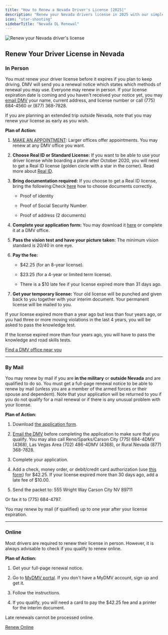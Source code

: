 ```yaml
---
title: "How to Renew a Nevada Driver's License [2025]"
description: "Renew your Nevada drivers license in 2025 with our simple, step-by-step guide. Find all the necessary requirements, forms, fees, and online renewal options to ensure a hassle-free experience. Stay legal and avoid fines - start your renewal process now!"
icon: "star-shooting"
sidebarTitle: "Nevada DL Renewal"
---
```


![Renew your Nevada driver's license](https://driving-tests.org/wp-content/uploads/2024/07/renew-nevada-drivers-license.jpg)

## Renew Your Driver License in Nevada

### In Person

You must renew your driver license before it expires if you plan to keep driving. DMV will send you a renewal notice which states which methods of renewal you may use. Everyone may renew in person. If your license expiration date is coming and you haven't received your notice yet, you may [email DMV](http://dmvnv.com/contact_us.asp) your name, current address, and license number or call (775) 684-4560 or (877) 368-7828.

If you are planning an extended trip outside Nevada, note that you may renew your license as early as you wish.

**Plan of Action:**

1. [MAKE AN APPOINTMENT](http://dmvnv.com/dashpass.htm): Larger offices offer appointments. You may renew at any DMV office you want.

2. **Choose Real ID or Standard License:** If you want to be able to use your driver license while boarding a plane after October 2020, you will need to get a Real ID license (golden circle with a star in the corner). Read more about [Real ID](https://www.dhs.gov/real-id).

3. **Bring documentation required:** If you choose to get a Real ID license, bring the following:Check [here](http://www.dmvnv.com/dlresidency.htm) how to choose documents correctly.

   * Proof of identity

   * Proof of Social Security Number

   * Proof of address (2 documents)

4. **Complete your application form:** You may download it [here](http://www.dmvnv.com/pdfforms/dmv002en.pdf) or complete it at a DMV office.

5. **Pass the vision test and have your picture taken:** The minimum vision standard is 20/40 in one eye.

6. **Pay the fee:**

   * $42.25 (for an 8-year license).

   * $23.25 (for a 4-year or limited term license).

   * There is a $10 late fee if your license expired more than 31 days ago.

7. **Get your temporary license:** Your old license will be punched and given back to you together with your interim document. Your permanent license will be mailed to you.

If your license expired more than a year ago but less than four years ago, or you had three or more moving violations in the last 4 years, you will be asked to pass the knowledge test.

If the license expired more than four years ago, you will have to pass the knowledge and road skills tests.

[Find a DMV office near you](https://driving-tests.org/dmv-near-me/)

***

### By Mail

You may renew by mail if you are **in the military** or **outside Nevada** and are qualified to do so. You must get a full-page renewal notice to be able to renew by mail (unless you are a member of the armed forces or their spouse and dependent). Note that your application will be returned to you if you do not qualify for a mail renewal or if there is any unusual problem with your license.

**Plan of Action:**

1. Download [the application form](http://dmvnv.com/pdfforms/dmv204.pdf).

2. [Email the DMV](http://dmvnv.com/contact_us.asp) before completing the application to make sure that you qualify. You may also call Reno/Sparks/Carson City (775) 684-4DMV (4368), Las Vegas Area (702) 486-4DMV (4368), or Rural Nevada (877) 368-7828.

3. Complete your application.

4. Add a check, money order, or debit/credit card authorization (use [this form](http://www.dmvnv.com/pdfforms/vp205.pdf)) for $42.25. If your license expired more than 30 days ago, add a late fee of $10.00.

5. Send the packet to:
   555 Wright Way Carson City NV 89711

Or fax it to (775) 684-4797.

You may renew by mail (if qualified) up to one year after your license expiration.

***

### Online

Most drivers are required to renew their license in person. However, it is always advisable to check if you qualify to renew online.

**Plan of Action:**

1. Get your full-page renewal notice.

2. Go to [MyDMV portal](https://dmvapp.nv.gov/DMV/Application/DMVPortal/Pages/Default.aspx). If you don't have a MyDMV account, sign up and get it.

3. Follow the instructions.

4. If you qualify, you will need a card to pay the $42.25 fee and a printer for the interim document.

Late renewals cannot be processed online.

[Renew Online](https://dmvapp.nv.gov/DMV/Application/DMVPortal/Pages/Default.aspx)

<Snippet file="renewal-state-block.mdx" />